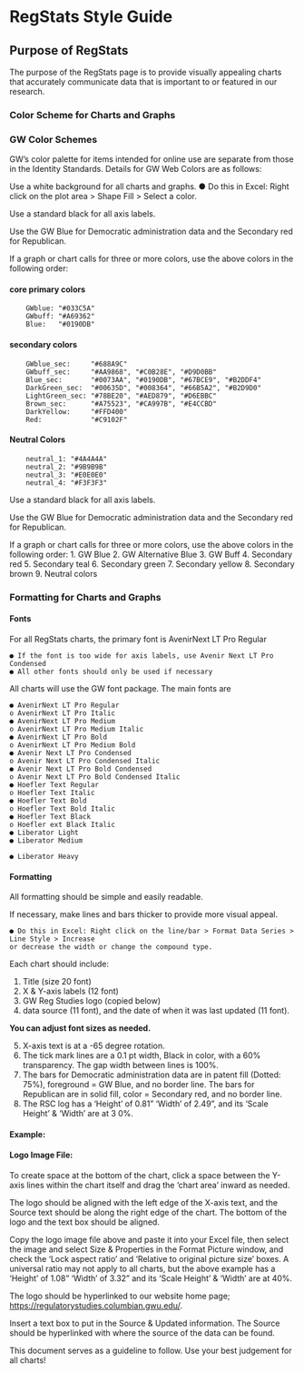 # RegStats Style Guide

## Purpose of RegStats

The purpose of the RegStats page is to provide visually appealing charts that accurately communicate data that is important to or featured in our research.

### Color Scheme for Charts and Graphs

### GW Color Schemes

GW's color palette for items intended for online use are separate from those in the Identity Standards. Details for GW Web Colors are as follows:

Use a white background for all charts and graphs. ● Do this in Excel: Right click on the plot area \> Shape Fill \> Select a color.

Use a standard black for all axis labels.

Use the GW Blue for Democratic administration data and the Secondary red for Republican.

If a graph or chart calls for three or more colors, use the above colors in the following order:

#### core primary colors

```comment
    GWblue: "#033C5A"
    GWbuff: "#A69362"
    Blue:   "#0190DB"
```

#### secondary colors

```comment
    GWblue_sec:     "#688A9C" 
    GWbuff_sec:     "#AA9868", "#C0B28E", "#D9D0BB"
    Blue_sec:       "#0073AA", "#0190DB", "#67BCE9", "#B2DDF4"
    DarkGreen_sec:  "#00635D", "#008364", "#66B5A2", "#B2D9D0"
    LightGreen_sec: "#78BE20", "#AED879", "#D6EBBC"
    Brown_sec:      "#A75523", "#CA997B", "#E4CCBD"
    DarkYellow:     "#FFD400"
    Red:            "#C9102F"
```

#### Neutral Colors

```comment
    neutral_1: "#4A4A4A"
    neutral_2: "#9B9B9B"
    neutral_3: "#E0E0E0"
    neutral_4: "#F3F3F3"
```

Use a standard black for all axis labels.

Use the GW Blue for Democratic administration data and the Secondary red for Republican.

If a graph or chart calls for three or more colors, use the above colors in the following order: 1. GW Blue 2. GW Alternative Blue 3. GW Buff 4. Secondary red 5. Secondary teal 6. Secondary green 7. Secondary yellow 8. Secondary brown 9. Neutral colors

### Formatting for Charts and Graphs

#### Fonts

For all RegStats charts, the primary font is AvenirNext LT Pro Regular

```         
● If the font is too wide for axis labels, use Avenir Next LT Pro Condensed
● All other fonts should only be used if necessary
```

All charts will use the GW font package. The main fonts are

```         
● AvenirNext LT Pro Regular
o AvenirNext LT Pro Italic
● AvenirNext LT Pro Medium
o AvenirNext LT Pro Medium Italic
● AvenirNext LT Pro Bold
o AvenirNext LT Pro Medium Bold
● Avenir Next LT Pro Condensed
o Avenir Next LT Pro Condensed Italic
● Avenir Next LT Pro Bold Condensed
o Avenir Next LT Pro Bold Condensed Italic
● Hoefler Text Regular
o Hoefler Text Italic
● Hoefler Text Bold
o Hoefler Text Bold Italic
● Hoefler Text Black
o Hoefler ext Black Italic
● Liberator Light
● Liberator Medium
```

```         
● Liberator Heavy
```

#### Formatting

All formatting should be simple and easily readable.

If necessary, make lines and bars thicker to provide more visual appeal.

```         
● Do this in Excel: Right click on the line/bar > Format Data Series > Line Style > Increase
or decrease the width or change the compound type.
```

Each chart should include:

1.  Title (size 20 font)
2.  X & Y-axis labels (12 font)
3.  GW Reg Studies logo (copied below)
4.  data source (11 font), and the date of when it was last updated (11 font).

**You can adjust font sizes as needed.**

5.  X-axis text is at a -65 degree rotation.
6.  The tick mark lines are a 0.1 pt width, Black in color, with a 60% transparency. The gap width between lines is 100%.
7.  The bars for Democratic administration data are in patent fill (Dotted: 75%), foreground = GW Blue, and no border line. The bars for Republican are in solid fill, color = Secondary red, and no border line.
8.  The RSC log has a 'Height' of 0.81" 'Width' of 2.49", and its 'Scale Height' & 'Width' are at 3 0%.

#### Example:

#### Logo Image File:

To create space at the bottom of the chart, click a space between the Y-axis lines within the chart itself and drag the 'chart area' inward as needed.

The logo should be aligned with the left edge of the X-axis text, and the Source text should be along the right edge of the chart. The bottom of the logo and the text box should be aligned.

Copy the logo image file above and paste it into your Excel file, then select the image and select Size & Properties in the Format Picture window, and check the 'Lock aspect ratio' and 'Relative to original picture size' boxes. A universal ratio may not apply to all charts, but the above example has a 'Height' of 1.08" 'Width' of 3.32" and its 'Scale Height' & 'Width' are at 40%.

The logo should be hyperlinked to our website home page; <https://regulatorystudies.columbian.gwu.edu/>.

Insert a text box to put in the Source & Updated information. The Source should be hyperlinked with where the source of the data can be found.

This document serves as a guideline to follow. Use your best judgement for all charts!
